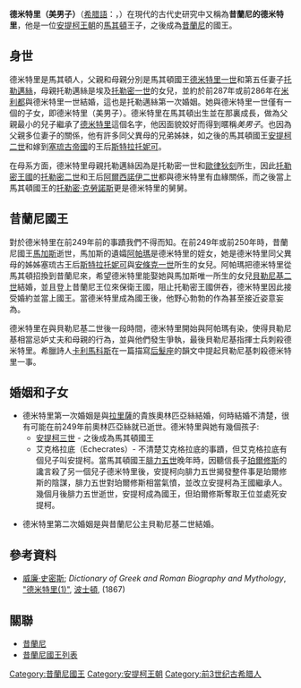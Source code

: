 '''德米特里（美男子）'''（[[希腊語|希腊語]]：{{lang|el|Δημήτριος ο Καλός}}，{{bd|約前285年||約前249年或前250年||Fair, Demetrius The}}）在現代的古代史研究中又稱為'''昔蘭尼的德米特里'''，他是一位[[安提柯王朝|安提柯王朝]]的[[馬其頓|馬其頓]]王子，之後成為[[昔蘭尼|昔蘭尼]]的國王。

==身世==
德米特里是馬其頓人，父親和母親分別是馬其頓國王[[德米特里一世_(馬其頓)|德米特里一世]]和第五任妻子[[托勒邁絲|托勒邁絲]]，母親托勒邁絲是埃及[[托勒密一世|托勒密一世]]的女兒，並約於前287年或前286年在[[米利都|米利都]]與德米特里一世結婚，這也是托勒邁絲第一次婚姻。她與德米特里一世僅有一個的子女，即德米特里（美男子）。德米特里在馬其頓出生並在那裏成長，做為父親最小的兒子繼承了[[德米特里|德米特里]]這個名字，他因面貌姣好而得到暱稱''美男子''。也因為父親多位妻子的關係，他有許多同父異母的兄弟姊妹，如之後的馬其頓國王[[安提柯二世|安提柯二世]]和嫁到[[塞琉古帝國|塞琉古帝國]]的王后[[敘利亞的斯特拉托妮可|斯特拉托妮可]]。

在母系方面，德米特里母親托勒邁絲因為是托勒密一世和[[埃及的歐律狄刻|歐律狄刻]]所生，因此[[托勒密王國|托勒密王國]]的[[托勒密二世|托勒密二世]]和王后[[阿爾西諾伊二世|阿爾西諾伊二世]]都與德米特里有血緣關係，而之後當上馬其頓國王的[[托勒密·克勞諾斯|托勒密·克勞諾斯]]更是德米特里的舅舅。

==昔蘭尼國王==
對於德米特里在前249年前的事蹟我們不得而知。在前249年或前250年時，昔蘭尼國王[[馬加斯_(昔蘭尼)|馬加斯]]逝世，馬加斯的遺孀[[阿帕瑪_(昔蘭尼)|阿帕瑪]]是德米特里的姪女，她是德米特里同父異母的姊姊塞琉古王后[[敘利亞的斯特拉托妮可|斯特拉托妮可]]與[[安條克一世|安條克一世]]所生的女兒。阿帕瑪把德米特里從馬其頓招換到昔蘭尼來，希望德米特里能娶她與馬加斯唯一所生的女兒[[貝勒尼基二世|貝勒尼基二世]]結婚，並且登上昔蘭尼王位來保衛王國，阻止托勒密王國併吞，德米特里因此接受婚約並當上國王。當德米特里成為國王後，他野心勃勃的作為甚至接近姿意妄為。

德米特里在與貝勒尼基二世後一段時間，德米特里開始與阿帕瑪有染，使得貝勒尼基相當忌妒丈夫和母親的行為，並與他們發生爭執，最後貝勒尼基指揮士兵刺殺德米特里。希臘詩人[[卡利馬科斯|卡利馬科斯]]在一篇描寫[[后髮座|后髮座]]的韻文中提起貝勒尼基刺殺德米特里一事。

==婚姻和子女==
*德米特里第一次婚姻是與[[拉里薩|拉里薩]]的貴族奧林匹亞絲結婚，何時結婚不清楚，很有可能在前249年前奧林匹亞絲就已逝世。德米特里與她有幾個孩子:
** [[安提柯三世|安提柯三世]] - 之後成為馬其頓國王
** 艾克格拉底（Echecrates）- 不清楚艾克格拉底的事蹟，但艾克格拉底有個兒子叫安提柯。當馬其頓國王[[腓力五世_(馬其頓)|腓力五世]]晚年時，因聽信長子[[珀爾修斯_(馬其頓)|珀爾修斯]]的讒言殺了另一個兒子德米特里後，安提柯向腓力五世揭發整件事是珀爾修斯的陰謀，腓力五世對珀爾修斯相當氣憤，並改立安提柯為王國繼承人。幾個月後腓力五世逝世，安提柯成為國王，但珀爾修斯奪取王位並處死安提柯。

*德米特里第二次婚姻是與昔蘭尼公主貝勒尼基二世結婚。

== 參考資料 ==
* [[威廉·史密斯|威廉·史密斯]]; ''Dictionary of Greek and Roman Biography and Mythology'', [https://web.archive.org/web/20061125014034/http://www.ancientlibrary.com/smith-bio/0971.html "德米特里(1)"], [[波士頓|波士頓]], (1867)

==關聯==
* [[昔蘭尼|昔蘭尼]]
* [[昔蘭尼國王列表|昔蘭尼國王列表]]

{{s-start}}
{{s-hou|||?||前249年}}
{{s-reg}}
{{s-bef|before=[[馬加斯_(昔蘭尼)|馬加斯]]}}
{{s-ttl|title=[[昔蘭尼國王列表|昔蘭尼國王]]|years=前250年–前249年}}
{{s-aft|after=[[貝勒尼基二世|貝勒尼基二世]]}}
{{end}}

{{希臘化時代統治者}}
{{DEFAULTSORT:Fair, Demetrius The}}
[[Category:昔蘭尼國王|Category:昔蘭尼國王]]
[[Category:安提柯王朝|Category:安提柯王朝]]
[[Category:前3世纪古希腊人|Category:前3世纪古希腊人]]